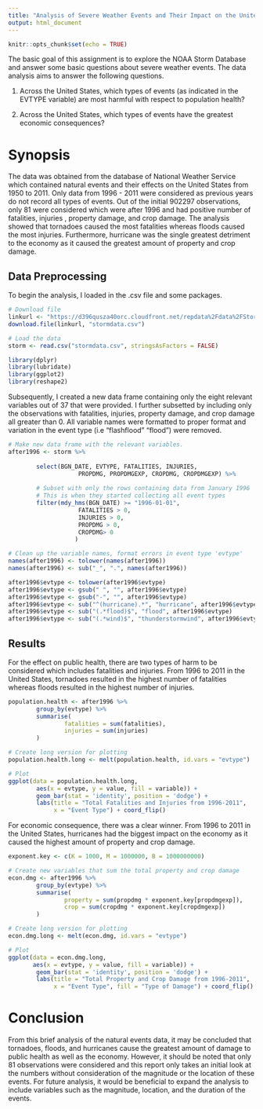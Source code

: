 ```yaml
---
title: "Analysis of Severe Weather Events and Their Impact on the United States"
output: html_document
---
```


```r
knitr::opts_chunk$set(echo = TRUE)
```

The basic goal of this assignment is to explore the NOAA Storm Database and 
answer some basic questions about severe weather events. The data analysis aims
to answer the following questions.

1. Across the United States, which types of events (as indicated in the 
EVTYPE variable) are most harmful with respect to population health?

2. Across the United States, which types of events have the greatest economic 
consequences?

# Synopsis

The data was obtained from the database of National Weather Service which 
contained natural events and their effects on the United States from 1950 to 
2011. Only data from 1996 - 2011 were considered as previous years do not record 
all types of events. Out of the initial 902297 observations, only 81 were 
considered which were after 1996 and had positive number of fatalities, injuries
, property damage, and crop damage. The analysis showed that tornadoes caused 
the most fatalities whereas floods caused the most injuries. Furthermore, 
hurricane was the single greatest detriment to the economy as it caused the 
greatest amount of property and crop damage. 

## Data Preprocessing

To begin the analysis, I loaded in the .csv file and some packages.
```r
# Download file
linkurl <- "https://d396qusza40orc.cloudfront.net/repdata%2Fdata%2FStormData.csv.bz2"
download.file(linkurl, "stormdata.csv")

# Load the data
storm <- read.csv("stormdata.csv", stringsAsFactors = FALSE)
```

```r
library(dplyr)
library(lubridate)
library(ggplot2)
library(reshape2)
```

Subsequently, I created a new data frame containing only the eight relevant 
variables out of 37 that were provided. I further subsetted by including only 
the observations with fatalities, injuries, property damage, and crop damage all
greater than 0. All variable names were formatted to proper format and variation
in the event type (i.e "flashflood" "flood") were removed.

```r
# Make new data frame with the relevant variables.
after1996 <- storm %>% 
        
        select(BGN_DATE, EVTYPE, FATALITIES, INJURIES, 
                    PROPDMG, PROPDMGEXP, CROPDMG, CROPDMGEXP) %>%
        
        # Subset with only the rows containing data from January 1996
        # This is when they started collecting all event types
        filter(mdy_hms(BGN_DATE) >= "1996-01-01", 
                    FATALITIES > 0,
                    INJURIES > 0,
                    PROPDMG > 0,
                    CROPDMG> 0 
                   )

# Clean up the variable names, format errors in event type 'evtype'
names(after1996) <- tolower(names(after1996))
names(after1996) <- sub("_", ".", names(after1996))

after1996$evtype <- tolower(after1996$evtype)
after1996$evtype <- gsub(" ", "", after1996$evtype)
after1996$evtype <- gsub("-", "", after1996$evtype)
after1996$evtype <- sub("^(hurricane).*", "hurricane", after1996$evtype)
after1996$evtype <- sub("(.*flood)$", "flood", after1996$evtype)
after1996$evtype <- sub("(.*wind)$", "thunderstormwind", after1996$evtype)

```


## Results

For the effect on public health, there are two types of harm to be considered
which includes fatalities and injuries. From 1996 to 2011 in the United States,
tornadoes resulted in the highest number of fatalities whereas floods resulted
in the highest number of injuries. 

```r
population.health <- after1996 %>%
        group_by(evtype) %>%
        summarise(
                fatalities = sum(fatalities),
                injuries = sum(injuries)
        )

# Create long version for plotting
population.health.long <- melt(population.health, id.vars = "evtype")

# Plot
ggplot(data = population.health.long,
        aes(x = evtype, y = value, fill = variable)) + 
        geom_bar(stat = 'identity', position = 'dodge') + 
        labs(title = "Total Fatalities and Injuries from 1996-2011", 
             x = "Event Type") + coord_flip()
```

For economic consequence, there was a clear winner. From 1996 to 2011 in the
United States, hurricanes had the biggest impact on the economy as it caused the
highest amount of property and crop damage.

```r
exponent.key <- c(K = 1000, M = 1000000, B = 1000000000)

# Create new variables that sum the total property and crop damage
econ.dmg <- after1996 %>%
        group_by(evtype) %>%
        summarise(
                property = sum(propdmg * exponent.key[propdmgexp]),
                crop = sum(cropdmg * exponent.key[cropdmgexp])
        )

# Create long version for plotting
econ.dmg.long <- melt(econ.dmg, id.vars = "evtype")

# Plot
ggplot(data = econ.dmg.long,
       aes(x = evtype, y = value, fill = variable)) + 
        geom_bar(stat = 'identity', position = 'dodge') + 
        labs(title = "Total Property and Crop Damage from 1996-2011", 
             x = "Event Type", fill = "Type of Damage") + coord_flip()
```

# Conclusion

From this brief analysis of the natural events data, it may be concluded that
tornadoes, floods, and hurricanes cause the greatest amount of damage to 
public health as well as the economy. However, it should be noted that only 81
observations were considered and this report only takes an initial look at the
numbers without consideration of the magnitude or the location of these events.
For future analysis, it would be beneficial to expand the analysis to include
variables such as the magnitude, location, and the duration of the events.

